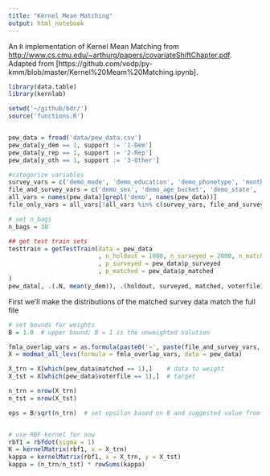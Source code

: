```yaml
---
title: "Kernel Mean Matching"
output: html_notebook
---
```


An `R` implementation of Kernel Mean Matching from [http://www.cs.cmu.edu/~arthurg/papers/covariateShiftChapter.pdf](http://www.cs.cmu.edu/~arthurg/papers/covariateShiftChapter.pdf).  Adapted from [https://github.com/vodp/py-kmm/blob/master/Kernel%20Meam%20Matching.ipynb].

```r
library(data.table)
library(kernlab)

setwd('~/github/bdr/')
source('functions.R')


pew_data = fread('data/pew_data.csv')
pew_data[y_dem == 1, support := '1-Dem']
pew_data[y_rep == 1, support := '2-Rep']
pew_data[y_oth == 1, support := '3-Other']

#categorize variables
survey_vars = c('demo_mode', 'demo_education', 'demo_phonetype', 'month_called', 'demo_ideology')
file_and_survey_vars = c('demo_sex', 'demo_age_bucket', 'demo_state', 'demo_income', 'demo_region', 'demo_race', 'demo_hispanic')
all_vars = names(pew_data)[grepl('demo', names(pew_data))]
file_only_vars = all_vars[!all_vars %in% c(survey_vars, file_and_survey_vars)]

# set n_bags
n_bags = 30

## get test train sets
testtrain = getTestTrain(data = pew_data
                         , n_holdout = 1000, n_surveyed = 2000, n_matched = 1000
                         , p_surveyed = pew_data$p_surveyed
                         , p_matched = pew_data$p_matched
)
pew_data[, .(.N, mean(y_dem)), .(holdout, surveyed, matched, voterfile)]

```

First we'll make the distributions of the matched survey data match the full file
```r

# set bounds for weights
B = 1.0  # upper bound; B = 1 is the unweighted solution

fmla_overlap_vars = as.formula(paste0('~', paste(file_and_survey_vars, collapse = '+')))
X = modmat_all_levs(formula = fmla_overlap_vars, data = pew_data)

X_trn = X[which(pew_data$matched == 1),]    # data to weight
X_tst = X[which(pew_data$voterfile == 1),]  # target

n_trn = nrow(X_trn)
n_tst = nrow(X_tst)

eps = B/sqrt(n_trn)  # set epsilon based on B and suggested value from Gretton chapter; this constraint ensures that  Beta * the training dist is close to a probability dist


# use RBF kernel for now
rbf1 = rbfdot(sigma = 1)
K = kernelMatrix(rbf1, x = X_trn)
kappa = kernelMatrix(rbf1, x = X_trn, y = X_tst)
kappa = (n_trn/n_tst) * rowSums(kappa)


```

